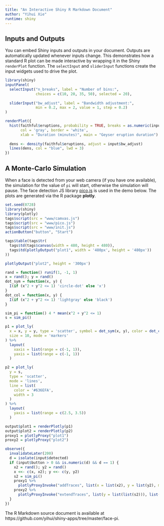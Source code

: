 ```yaml
---
title: "An Interactive Shiny R Markdown Document"
author: "Yihui Xie"
runtime: shiny
---
```


## Inputs and Outputs

You can embed Shiny inputs and outputs in your document. Outputs are automatically updated whenever inputs change.  This demonstrates how a standard R plot can be made interactive by wrapping it in the Shiny `renderPlot` function. The `selectInput` and `sliderInput` functions create the input widgets used to drive the plot.

```r
library(shiny)
inputPanel(
  selectInput("n_breaks", label = "Number of bins:",
              choices = c(10, 20, 35, 50), selected = 20),
  
  sliderInput("bw_adjust", label = "Bandwidth adjustment:",
              min = 0.2, max = 2, value = 1, step = 0.2)
)

renderPlot({
  hist(faithful$eruptions, probability = TRUE, breaks = as.numeric(input$n_breaks),
       col = 'gray', border = 'white',
       xlab = "Duration (minutes)", main = "Geyser eruption duration")
  
  dens <- density(faithful$eruptions, adjust = input$bw_adjust)
  lines(dens, col = "blue", lwd = 3)
})
```

## A Monte-Carlo Simulation

When a face is detected from your web camera (if you have one available), the simulation for the value of `pi` will start, otherwise the simulation will pause. The face detection JS library [pico.js](https://github.com/tehnokv/picojs) is used in the demo below. The plots are generated via the R package **plotly**.

```r
set.seed(0728)
library(shiny)
library(plotly)
tags$script(src = "www/camvas.js")
tags$script(src = "www/pico.js")
tags$script(src = "www/init.js")
actionButton("button", "Start")

tags$table(tags$tr(
  tags$td(tags$canvas(width = 480, height = 480)),
  tags$td(plotlyOutput("plot1", width = '480px', height = '480px'))
))

plotlyOutput("plot2", height = '300px')

rand = function() runif(1, -1, 1)
x = rand(); y = rand()
dot_sym = function(x, y) {
  I(if (x^2 + y^2 <= 1) 'circle-dot' else 'x')
}
dot_col = function(x, y) {
  I(if (x^2 + y^2 <= 1) 'lightgray' else 'black')
}

sim_pi = function() 4 * mean(x^2 + y^2 <= 1)
s = sim_pi()

p1 = plot_ly(
  x = x, y = y, type = 'scatter', symbol = dot_sym(x, y), color = dot_col(x, y),
  size = 10, mode = 'markers'
) %>%
  layout(
    xaxis = list(range = c(-1, 1)),
    yaxis = list(range = c(-1, 1))
  )

p2 = plot_ly(
  y = s,
  type = 'scatter',
  mode = 'lines',
  line = list(
    color = '#636EFA',
    width = 3
  )
) %>%
  layout(
    yaxis = list(range = c(2.5, 3.5))
  )

output$plot1 = renderPlotly(p1)
output$plot2 = renderPlotly(p2)
proxy1 = plotlyProxy("plot1")
proxy2 = plotlyProxy("plot2")

observe({
  invalidateLater(200)
  d = isolate(input$detected)
  if (input$button > 0 && is.numeric(d) && d == 1) {
    x2 = rand(); y2 = rand()
    x <<- c(x, x2); y <<- c(y, y2)
    s2 = sim_pi()
    proxy1 %>%
      plotlyProxyInvoke("addTraces", list(x = list(x2), y = list(y2), marker = list(symbol = dot_sym(x2, y2), color = dot_col(x2, y2), size = 10)))
    proxy2 %>%
      plotlyProxyInvoke("extendTraces", list(y = list(list(s2))), list(0))
  }
})
```

The R Markdown source document is available at https://github.com/yihui/shiny-apps/tree/master/face-pi.
